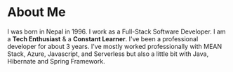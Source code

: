 # About Me

I was born in Nepal in 1996. I work as a Full-Stack Software Developer. I am a **Tech Enthusiast** & a **Constant Learner**.
I've been a professional developer for about 3 years. I've mostly worked professionally with MEAN Stack,
Azure, Javascript, and Serverless but also a little bit with Java, Hibernate and Spring Framework.
